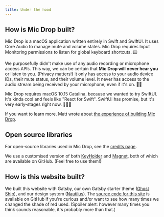 ```yaml
---
title: Under the hood
---
```



<Panel>

## How is Mic Drop built?

Mic Drop is a macOS application written entirely in Swift and SwiftUI. It uses Core Audio to manage mute and volume states. Mic Drop requires Input Monitoring permissions to listen for global keyboard shortcuts. ⌨️

We purposefully didn't make use of any audio recording or microphone access APIs. This way, we can be certain that **Mic Drop will never hear you** or listen to you. (Privacy matters!) It only has access to your audio device IDs, their mute status, and their volume level. It never has access to the audio stream being received by your microphone, even if it's on. 👌🏻

Mic Drop requires macOS 10.15 Catalina, because we wanted to try SwiftUI. It's kinda cool and feels like "React for Swift". SwiftUI has promise, but it's very early-stages right now. 🤷🏻‍♂️

If you want to learn more, Matt wrote about [the experience of building Mic Drop](https://octopusthink.com/blog/2020-08-12-how-to-mute-a-mic-in-six-months).

## Open source libraries

For open-source libraries used in Mic Drop, see the [credits page](/credits).

We use a customised version of both [KeyHolder](https://github.com/octopusthink/KeyHolder) and [Magnet](https://github.com/octopusthink/Magnet), both of which are available on GitHub. (Feel free to use them!)

## How is this website built?

We built this website with Gatsby, our own Gatsby starter theme ([Ghost Ship](https://github.com/octopusthink/ghost-ship/)), and our design system ([Nautilus](https://nautilus.octopusthink.com/)). The [source code for this site](https://github.com/octopusthink/getmicdrop.com/) is available on GitHub if you're curious and/or want to see how many times we changed the shade of red used. (Spoiler alert: however many times you think sounds reasonable, it's probably more than that.)

</Panel>
